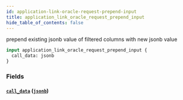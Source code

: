```yaml
---
id: application-link-oracle-request-prepend-input
title: application_link_oracle_request_prepend_input
hide_table_of_contents: false
---
```


prepend existing jsonb value of filtered columns with new jsonb value

```graphql
input application_link_oracle_request_prepend_input {
  call_data: jsonb
}
```

### Fields

#### [`call_data`](#) ([`jsonb`](../scalars/jsonb))
